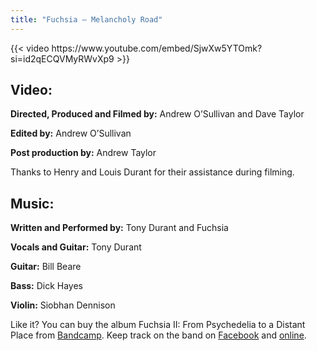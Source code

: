 ```yaml
---
title: "Fuchsia — Melancholy Road"
---
```


{{< video https://www.youtube.com/embed/SjwXw5YTOmk?si=id2qECQVMyRWvXp9 >}}

## Video:

**Directed, Produced and Filmed by:** Andrew O'Sullivan and Dave Taylor

**Edited by:** Andrew O'Sullivan

**Post production by:** Andrew Taylor

Thanks to Henry and Louis Durant for their assistance during filming.

## Music:

**Written and Performed by:** Tony Durant and Fuchsia

**Vocals and Guitar:** Tony Durant

**Guitar:** Bill Beare

**Bass:** Dick Hayes

**Violin:** Siobhan Dennison

Like it? You can buy the album Fuchsia II: From Psychedelia to a Distant Place from [Bandcamp](https://fuchsia.bandcamp.com/). Keep track on the band on [Facebook](https://www.facebook.com/Fuchsiamusic) and [online](https://fuchsiamusic.com/).
